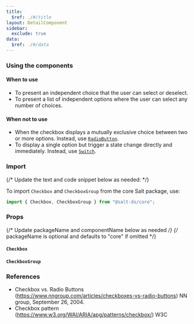 ```yaml
---
title:
  $ref: ./#/title
layout: DetailComponent
sidebar:
  exclude: true
data:
  $ref: ./#/data
---
```


### Using the components

#### When to use

- To present an independent choice that the user can select or deselect.
- To present a list of independent options where the user can select any number of choices.

#### When not to use

- When the checkbox displays a mutually exclusive choice between two or more options. Instead, use [`RadioButton`](../radio-button).
- To display a single option but trigger a state change directly and immediately. Instead, use [`Switch`](../switch).

### Import

{/* Update the text and code snippet below as needed: */}

To import `Checkbox` and `CheckboxGroup` from the core Salt package, use:

```js
import { Checkbox, CheckboxGroup } from "@salt-ds/core";
```

### Props

{/* Update packageName and componentName below as needed */}
{/* packageName is optional and defaults to "core" if omitted */}

#### `Checkbox`

<PropsTable packageName="core" componentName="Checkbox" />

#### `CheckboxGroup`

<PropsTable packageName="core" componentName="CheckboxGroup" />

### References

- Checkbox vs. Radio Buttons (https://www.nngroup.com/articles/checkboxes-vs-radio-buttons) NN group, September 26, 2004.
- Checkbox pattern (https://www.w3.org/WAI/ARIA/apg/patterns/checkbox/) W3C
